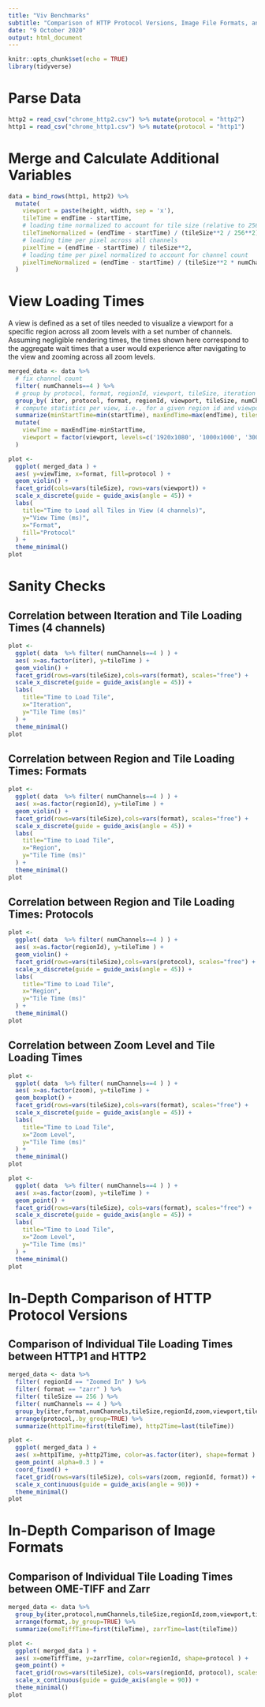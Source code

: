 ```yaml
---
title: "Viv Benchmarks"
subtitle: "Comparison of HTTP Protocol Versions, Image File Formats, and Tile Sizes"
date: "9 October 2020"
output: html_document
---
```


```r
knitr::opts_chunk$set(echo = TRUE)
library(tidyverse)
```

# Parse Data

```r
http2 = read_csv("chrome_http2.csv") %>% mutate(protocol = "http2")
http1 = read_csv("chrome_http1.csv") %>% mutate(protocol = "http1")
```

# Merge and Calculate Additional Variables

```r
data = bind_rows(http1, http2) %>%
  mutate(
    viewport = paste(height, width, sep = 'x'),
    tileTime = endTime - startTime,
    # loading time normalized to account for tile size (relative to 256x256 tile size)
    tileTimeNormalized = (endTime - startTime) / (tileSize**2 / 256**2),
    # loading time per pixel across all channels
    pixelTime = (endTime - startTime) / tileSize**2,
    # loading time per pixel normalized to account for channel count
    pixelTimeNormalized = (endTime - startTime) / (tileSize**2 * numChannels),
  )
```

# View Loading Times

A view is defined as a set of tiles needed to visualize a viewport for a specific region across all zoom levels with a set number of channels. Assuming negligible rendering times, the times shown here correspond to the aggregate wait times that a user would experience after navigating to the view and zooming across all zoom levels. 

```r
merged_data <- data %>%
  # fix channel count
  filter( numChannels==4 ) %>%
  # group by protocol, format, regionId, viewport, tileSize, iteration
  group_by( iter, protocol, format, regionId, viewport, tileSize, numChannels, zoom ) %>%
  # compute statistics per view, i.e., for a given region id and viewport size
  summarize(minStartTime=min(startTime), maxEndTime=max(endTime), tiles=n()) %>%
  mutate(
    viewTime = maxEndTime-minStartTime,
    viewport = factor(viewport, levels=c('1920x1080', '1000x1000', '300x400'))
  )

plot <-
  ggplot( merged_data ) +
  aes( y=viewTime, x=format, fill=protocol ) +
  geom_violin() +
  facet_grid(cols=vars(tileSize), rows=vars(viewport)) +
  scale_x_discrete(guide = guide_axis(angle = 45)) +
  labs(
    title="Time to Load all Tiles in View (4 channels)",
    y="View Time (ms)",
    x="Format",
    fill="Protocol"
  ) + 
  theme_minimal()
plot
```

# Sanity Checks

## Correlation between Iteration and Tile Loading Times (4 channels)

```r
plot <- 
  ggplot( data  %>% filter( numChannels==4 ) ) +
  aes( x=as.factor(iter), y=tileTime ) +
  geom_violin() +
  facet_grid(rows=vars(tileSize),cols=vars(format), scales="free") +
  scale_x_discrete(guide = guide_axis(angle = 45)) +
  labs(
    title="Time to Load Tile",
    x="Iteration",
    y="Tile Time (ms)"
  ) +
  theme_minimal()
plot
```

## Correlation between Region and Tile Loading Times: Formats

```r
plot <- 
  ggplot( data  %>% filter( numChannels==4 ) ) +
  aes( x=as.factor(regionId), y=tileTime ) +
  geom_violin() +
  facet_grid(rows=vars(tileSize),cols=vars(format), scales="free") +
  scale_x_discrete(guide = guide_axis(angle = 45)) +
  labs(
    title="Time to Load Tile",
    x="Region",
    y="Tile Time (ms)"
  ) +
  theme_minimal()
plot
```

## Correlation between Region and Tile Loading Times: Protocols

```r
plot <- 
  ggplot( data  %>% filter( numChannels==4 ) ) +
  aes( x=as.factor(regionId), y=tileTime ) +
  geom_violin() +
  facet_grid(rows=vars(tileSize),cols=vars(protocol), scales="free") +
  scale_x_discrete(guide = guide_axis(angle = 45)) +
  labs(
    title="Time to Load Tile",
    x="Region",
    y="Tile Time (ms)"
  ) +
  theme_minimal()
plot
```

## Correlation between Zoom Level and Tile Loading Times

```r
plot <- 
  ggplot( data  %>% filter( numChannels==4 ) ) +
  aes( x=as.factor(zoom), y=tileTime ) +
  geom_boxplot() +
  facet_grid(rows=vars(tileSize),cols=vars(format), scales="free") +
  scale_x_discrete(guide = guide_axis(angle = 45)) +
  labs(
    title="Time to Load Tile",
    x="Zoom Level",
    y="Tile Time (ms)"
  ) +
  theme_minimal()
plot
```

```r
plot <- 
  ggplot( data  %>% filter( numChannels==4 ) ) +
  aes( x=as.factor(zoom), y=tileTime ) +
  geom_point() +
  facet_grid(rows=vars(tileSize), cols=vars(format), scales="free") +
  scale_x_discrete(guide = guide_axis(angle = 45)) +
  labs(
    title="Time to Load Tile",
    x="Zoom Level",
    y="Tile Time (ms)"
  ) +
  theme_minimal()
plot
```


# In-Depth Comparison of HTTP Protocol Versions

## Comparison of Individual Tile Loading Times between HTTP1 and HTTP2
```r
merged_data <- data %>%
  filter( regionId == "Zoomed In" ) %>%
  filter( format == "zarr" ) %>%  
  filter( tileSize == 256 ) %>%    
  filter( numChannels == 4 ) %>%  
  group_by(iter,format,numChannels,tileSize,regionId,zoom,viewport,tileId) %>%
  arrange(protocol,.by_group=TRUE) %>%
  summarize(http1Time=first(tileTime), http2Time=last(tileTime))

plot <- 
  ggplot( merged_data ) +
  aes( x=http1Time, y=http2Time, color=as.factor(iter), shape=format ) +
  geom_point( alpha=0.3 ) +
  coord_fixed() +
  facet_grid(rows=vars(tileSize), cols=vars(zoom, regionId, format)) +
  scale_x_continuous(guide = guide_axis(angle = 90)) +
  theme_minimal()
plot
```

# In-Depth Comparison of Image Formats

## Comparison of Individual Tile Loading Times between OME-TIFF and Zarr
```r
merged_data <- data %>%
  group_by(iter,protocol,numChannels,tileSize,regionId,zoom,viewport,tileId) %>%
  arrange(format,.by_group=TRUE) %>%
  summarize(omeTiffTime=first(tileTime), zarrTime=last(tileTime))

plot <- 
  ggplot( merged_data ) +
  aes( x=omeTiffTime, y=zarrTime, color=regionId, shape=protocol ) +
  geom_point() +
  facet_grid(rows=vars(tileSize), cols=vars(regionId, protocol), scales="free") +
  scale_x_continuous(guide = guide_axis(angle = 90)) +
  theme_minimal()
plot
```